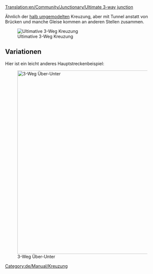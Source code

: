 [[Translation:en/Community/Junctionary/Ultimate 3-way junction]]
{{de/Community/Junctionary/Kreuzungsmenü}}

Ähnlich der [[de/Community/Junctionary/Halb Umgemodelt|halb umgemodelten]] Kreuzung, aber mit Tunnel anstatt von Brücken und manche Gleise kommen an anderen Stellen zusammen.

[[File:en/Community/Junctionary/Ultimate 3way junction.png|frame|none|Ultimative 3-Weg Kreuzung]]

{{de/Community/Junctionary/Kreuzungskriterien|Mittel|2|1|0|3|1|1|1|1|0|0|0||Ausgefallene Züge beeinflussen eine Strecke.|

'''Pro'''
*Hohe Geschwindigkeit.
*Hohe Verkehrskapazität.
*Stau ist unwahrscheinlich.
*Kleine Fläche
*Keine scharfen Kurven, kann mühelos für jede Zuglänge gebaut werden.
*Angemessener Warteplatz für abbiegende Züge.

'''Contra'''
*Signallücken durch Tunnel. (Durch verdoppelung der Tunnel wird die Kreuzung mindesten 2x2 Felder größer und schwieriger zu bauen.)

'''Tipps'''
*Fange an, indem du die "kurze Diagonale" als erstes baust. Sie sollte so lang wie der längste deiner Züge sein.
}}


==Variationen==
Hier ist ein leicht anderes Hauptstreckenbeispiel:

[[File:en/Community/Junctionary/3way-over-under.jpeg|none|thumb|600px|3-Weg Über-Unter]]

{{de/Community/Junctionary/Kreuzungskriterien|Mittel|3|1|1|4|0|1|1|1|0|0|0||Ausgefallene Züge beeinflussen nur eine Strecke.|

'''Pro'''
*Hohe Verkehrskapazität.

'''Contra'''
*Langsam, es sei denn die Strecke ist diagonal.
*Stau eher wahrscheinlich als in Ultimativer 3-Weg Kreuzung.
*Verlangt Platz zwischen Strecken.
*Scharfe Kurven, es sei denn Strecke ist diagonal.
*Nicht genug Warteplatz für wartende Züge.
*Signallücken durch Brücken und Tunnel.
*Brücken verlangsamen Magnetschnellbahnen.
}}

[[Category:de/Manual/Kreuzung]]